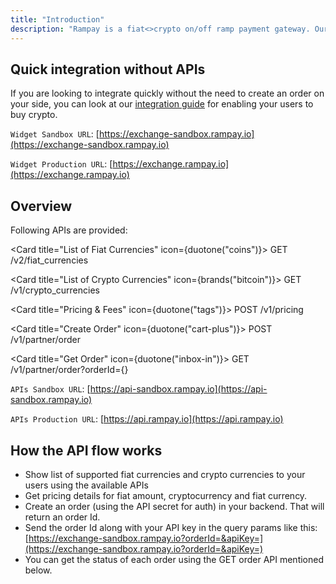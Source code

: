 ```yaml
---
title: "Introduction"
description: "Rampay is a fiat<>crypto on/off ramp payment gateway. Our robust API solution provides seamless integration to interact with the platform"
---
```


## Quick integration without APIs

If you are looking to integrate quickly without the need to create an order on your side, you can look at our [integration guide](/integration) for enabling your users to buy crypto.

`Widget Sandbox URL`: [https://exchange-sandbox.rampay.io](https://exchange-sandbox.rampay.io)

`Widget Production URL`: [https://exchange.rampay.io](https://exchange.rampay.io)

## Overview

Following APIs are provided:

<Card title="List of Fiat Currencies" icon={duotone("coins")}>
  GET /v2/fiat_currencies
</Card>

<Card title="List of Crypto Currencies" icon={brands("bitcoin")}>
  GET /v1/crypto_currencies
</Card>

<Card title="Pricing & Fees" icon={duotone("tags")}>
  POST /v1/pricing
</Card>

<Card title="Create Order" icon={duotone("cart-plus")}>
  POST /v1/partner/order
</Card>

<Card title="Get Order" icon={duotone("inbox-in")}>
  GET /v1/partner/order?orderId={}
</Card>

`APIs Sandbox URL`: [https://api-sandbox.rampay.io](https://api-sandbox.rampay.io)

`APIs Production URL`: [https://api.rampay.io](https://api.rampay.io)

## How the API flow works

- Show list of supported fiat currencies and crypto currencies to your users using the available APIs
- Get pricing details for fiat amount, cryptocurrency and fiat currency.
- Create an order (using the API secret for auth) in your backend. That will return an order Id.
- Send the order Id along with your API key in the query params like this: [https://exchange-sandbox.rampay.io?orderId=&apiKey=](https://exchange-sandbox.rampay.io?orderId=&apiKey=)
- You can get the status of each order using the GET order API mentioned below.
